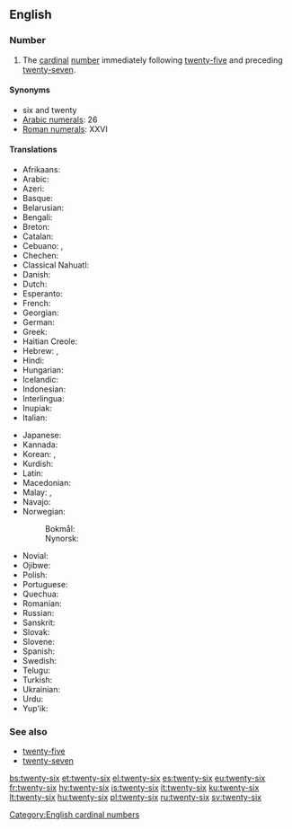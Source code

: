 ==English==
{{cardinalbox|en|25|26|27|twenty-five|twenty-seven|ord=twenty-sixth}}

===Number===
{{head|en|numeral}}

# The [[cardinal]] [[number]] immediately following [[twenty-five]] and preceding [[twenty-seven]].

====Synonyms====
* six and twenty
* [[w:Arabic numerals|Arabic numerals]]: 26
* [[w:Roman numerals|Roman numerals]]: XXVI

====Translations====
{{trans-top|cardinal number}}
* Afrikaans: {{t|af|ses-en-twintig}}
* Arabic: {{t|ar|سِتَّة وَعِشْرُون|tr=sitta wa-ʿišrūn|m}}
* Azeri: {{t+|az|iyirmi altı}}
* Basque: {{t+|eu|hogeita sei}}
* Belarusian: {{t|be|два́ццаць шэсць|sc=Cyrl}}
* Bengali: {{t|bn|ছাব্বিশ|tr=chabbish|sc=Beng}}
* Breton: {{t|br|c'hwec'h-warn-ugent}}
* Catalan: {{t+|ca|vint-i-sis}}
* Cebuano: {{t|ceb|kawhaa'g unom}}, {{t|ceb|baynete sais}}
* Chechen: {{t|ce|ткъе ялх|tr=tqe yalx}}
* Classical Nahuatl: {{t|nci|cempōhualli onchicuacē}}
* Danish: {{t|da|seksogtyve}}
* Dutch: {{t+|nl|zesentwintig}}
* Esperanto: {{t|eo|dudek ses}}
* French: {{t+|fr|vingt-six|m}}
* Georgian: {{t|ka|ოცდაექვსი}}
* German: {{t|de|sechsundzwanzig}}
* Greek: {{t|el|είκοσι έξι}}
* Haitian Creole: {{t|ht|vennsis}}
* Hebrew: {{t|he|עשרים־וששה|m|tr=esrím-və-shishá}}, {{t|he|עשרים־ושש|f|tr=esrím-və-shaysh}}
* Hindi: {{t+|hi|छब्बीस|tr=chhabbees}}
* Hungarian: {{t+|hu|huszonhat}}
* Icelandic: {{t+|is|tuttugu og sex}}
* Indonesian: {{t|id|dua puluh enam}}
* Interlingua: {{t|ia|vinti-sex}}
* Inupiak: {{t|ik|iñuiñaq itchaksraq}}
* Italian: {{t+|it|ventisei}}
{{trans-mid}}
* Japanese: {{t|ja|二十六|tr=ni-jū-rokú}}
* Kannada: {{t|kn|ಇಪ್ಪತ್ತಾರು|sc=Knda}}
* Korean: {{t|ko|스물여섯|tr=seumul yeoseos|sc=Kore}}, {{t|ko|이십육|tr=isib-yug|sc=Kore}}
* Kurdish: {{t|ku|bîst û şeş|sc=ku-Arab}}
* Latin: {{t|la|vigintisex}}
* Macedonian: {{t|mk|дваесет и шест|tr=dváeset i šest}}
* Malay: {{t|ms|dua puluh enam}}, {{t|ms|enam likur}}
* Navajo: {{t|nv|naadįįhastą́ą́}}
* Norwegian:
*: Bokmål: {{t|no|tjueseks}}
*: Nynorsk: {{t|nn|tjueseks}}
* Novial: {{t|nov|duanti-six}}
* Ojibwe: {{t|oj|niishtana-ashi-ingodwaaswi}}
* Polish: {{t|pl|dwadzieścia sześć}}
* Portuguese: {{t|pt|vinte e seis|m}}
* Quechua: {{t|qu|iskay chunka suqtayuq}}
* Romanian: {{t|ro|douăzeci și șase}}
* Russian: {{t+|ru|два́дцать шесть}}
* Sanskrit: {{t|sa|षड्विंशति|f|tr=ṣaḍviṃśati|sc=Deva}}
* Slovak: {{t|sk|dvadsaťšesť}}
* Slovene: {{t|sl|šestindvajset}}
* Spanish: {{t+|es|veintiséis}}
* Swedish: {{t+|sv|tjugosex}}
* Telugu: {{t|te|ఇరవై ఆరు|tr=iravai aaru}}
* Turkish: {{t+|tr|yirmi altı}}
* Ukrainian: {{t|uk|два́дцять шість|sc=Cyrl}}
* Urdu: {{t|ur|چھبیس|tr=chhabbees}}
* Yup'ik: {{t|esu|yuinaq arvinlegen}}
{{trans-bottom}}

===See also===
* [[twenty-five]]
* [[twenty-seven]]

[[Category:English cardinal numbers]]

[[bs:twenty-six]]
[[et:twenty-six]]
[[el:twenty-six]]
[[es:twenty-six]]
[[eu:twenty-six]]
[[fr:twenty-six]]
[[hy:twenty-six]]
[[is:twenty-six]]
[[it:twenty-six]]
[[ku:twenty-six]]
[[lt:twenty-six]]
[[hu:twenty-six]]
[[pl:twenty-six]]
[[ru:twenty-six]]
[[sv:twenty-six]]